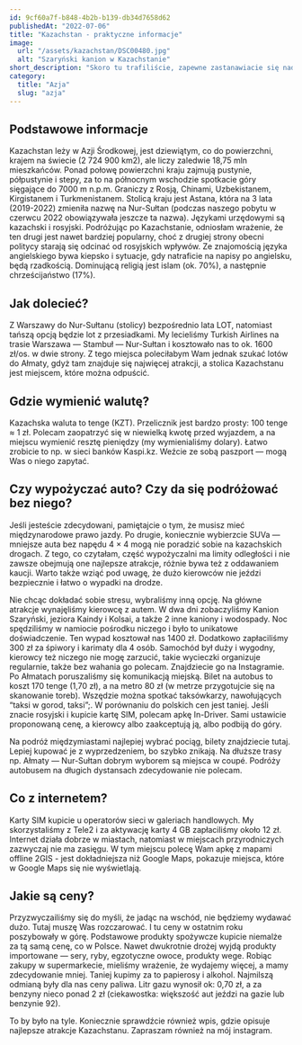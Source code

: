 ```yaml
---
id: 9cf60a7f-b848-4b2b-b139-db34d7658d62
publishedAt: "2022-07-06"
title: "Kazachstan - praktyczne informacje"
image:
  url: "/assets/kazachstan/DSC00480.jpg"
  alt: "Szaryński kanion w Kazachstanie"
short_description: "Skoro tu trafiliście, zapewne zastanawiacie się nad wyjazdem do Kazachstanu. A może jesteście już zdecydowani i szukacie konkretnych informacji? Jak przemieszczać się po Kazachstanie? Czy wypożyczać auto? Jak jest z internetem? Odpowiedzi na te i jeszcze inne pytania znajdziecie w tym wpisie."
category:
  title: "Azja"
  slug: "azja"
---
```


## Podstawowe informacje

Kazachstan leży w Azji Środkowej, jest dziewiątym, co do powierzchni, krajem na świecie (2 724 900 km2), ale liczy zaledwie 18,75 mln mieszkańców. Ponad połowę powierzchni kraju zajmują pustynie, półpustynie i stepy, za to na północnym wschodzie spotkacie góry sięgające do 7000 m n.p.m. Graniczy z Rosją, Chinami, Uzbekistanem, Kirgistanem i Turkmenistanem. Stolicą kraju jest Astana, która na 3 lata (2019-2022) zmieniła nazwę na Nur-Sułtan (podczas naszego pobytu w czerwcu 2022 obowiązywała jeszcze ta nazwa).
Językami urzędowymi są kazachski i rosyjski. Podróżując po Kazachstanie, odniosłam wrażenie, że ten drugi jest nawet bardziej popularny, choć z drugiej strony obecni politycy starają się odcinać od rosyjskich wpływów. Ze znajomością języka angielskiego bywa kiepsko i sytuacje, gdy natraficie na napisy po angielsku, będą rzadkością. Dominującą religią jest islam (ok. 70%), a następnie chrześcijaństwo (17%).

## Jak dolecieć?

Z Warszawy do Nur-Sułtanu (stolicy) bezpośrednio lata LOT, natomiast tańszą opcją będzie lot z przesiadkami. My lecieliśmy Turkish Airlines na trasie Warszawa — Stambuł — Nur-Sułtan i kosztowało nas to ok. 1600 zł/os. w dwie strony. Z tego miejsca poleciłabym Wam jednak szukać lotów do Ałmaty, gdyż tam znajduje się najwięcej atrakcji, a stolica Kazachstanu jest miejscem, które można odpuścić.

## Gdzie wymienić walutę?

Kazachska waluta to tenge (KZT). Przelicznik jest bardzo prosty: 100 tenge ≈ 1 zł. Polecam zaopatrzyć się w niewielką kwotę przed wyjazdem, a na miejscu wymienić resztę pieniędzy (my wymienialiśmy dolary). Łatwo zrobicie to np. w sieci banków Kaspi.kz. Weźcie ze sobą paszport — mogą Was o niego zapytać.

## Czy wypożyczać auto? Czy da się podróżować bez niego?

Jeśli jesteście zdecydowani, pamiętajcie o tym, że musisz mieć międzynarodowe prawo jazdy. Po drugie, koniecznie wybierzcie SUVa — mniejsze auta bez napędu 4 × 4 mogą nie poradzić sobie na kazachskich drogach. Z tego, co czytałam, część wypożyczalni ma limity odległości i nie zawsze obejmują one najlepsze atrakcje, różnie bywa też z oddawaniem kaucji. Warto także wziąć pod uwagę, że dużo kierowców nie jeździ bezpiecznie i łatwo o wypadki na drodze.

Nie chcąc dokładać sobie stresu, wybraliśmy inną opcję. Na główne atrakcje wynajęliśmy kierowcę z autem. W dwa dni zobaczyliśmy Kanion Szaryński, jeziora Kaindy i Kolsai, a także 2 inne kaniony i wodospady. Noc spędziliśmy w namiocie pośrodku niczego i było to unikatowe doświadczenie. Ten wypad kosztował nas 1400 zł. Dodatkowo zapłaciliśmy 300 zł za śpiwory i karimaty dla 4 osób. Samochód był duży i wygodny, kierowcy też niczego nie mogę zarzucić, takie wycieczki organizuje regularnie, także bez wahania go polecam. Znajdziecie go na Instagramie. Po Ałmatach poruszaliśmy się komunikacją miejską. Bilet na autobus to koszt 170 tenge (1,70 zł), a na metro 80 zł (w metrze przygotujcie się na skanowanie toreb). Wszędzie można spotkać taksówkarzy, nawołujących “taksi w gorod, taksi”;. W porównaniu do polskich cen jest taniej. Jeśli znacie rosyjski i kupicie kartę SIM, polecam apkę In-Driver. Sami ustawicie proponowaną cenę, a kierowcy albo zaakceptują ją, albo podbiją do góry.

Na podróż międzymiastami najlepiej wybrać pociąg, bilety znajdziecie tutaj. Lepiej kupować je z wyprzedzeniem, bo szybko znikają. Na dłuższe trasy np. Ałmaty — Nur-Sułtan dobrym wyborem są miejsca w coupé. Podróży autobusem na długich dystansach zdecydowanie nie polecam.

## Co z internetem?

Karty SIM kupicie u operatorów sieci w galeriach handlowych. My skorzystaliśmy z Tele2 i za aktywację karty 4 GB zapłaciliśmy około 12 zł. Internet działa dobrze w miastach, natomiast w miejscach przyrodniczych zazwyczaj nie ma zasięgu. W tym miejscu polecę Wam apkę z mapami offline 2GIS - jest dokładniejsza niż Google Maps, pokazuje miejsca, które w Google Maps się nie wyświetlają.

## Jakie są ceny?

Przyzwyczailiśmy się do myśli, że jadąc na wschód, nie będziemy wydawać dużo. Tutaj muszę Was rozczarować. I tu ceny w ostatnim roku poszybowały w górę. Podstawowe produkty spożywcze kupicie niemalże za tą samą cenę, co w Polsce. Nawet dwukrotnie drożej wyjdą produkty importowane — sery, ryby, egzotyczne owoce, produkty wege. Robiąc zakupy w supermarkecie, mieliśmy wrażenie, że wydajemy więcej, a mamy zdecydowanie mniej. Taniej kupimy za to papierosy i alkohol. Najmilszą odmianą były dla nas ceny paliwa. Litr gazu wynosił ok: 0,70 zł, a za benzyny nieco ponad 2 zł (ciekawostka: większość aut jeździ na gazie lub benzynie 92).

To by było na tyle. Koniecznie sprawdźcie również wpis, gdzie opisuje najlepsze atrakcje
Kazachstanu. Zapraszam również na mój instagram.
